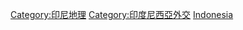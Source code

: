 {{Commonscat|International borders of Indonesia}}

[[Category:印尼地理|Category:印尼地理]]
[[Category:印度尼西亞外交|Category:印度尼西亞外交]]
[[Category:各國邊界|Indonesia]]